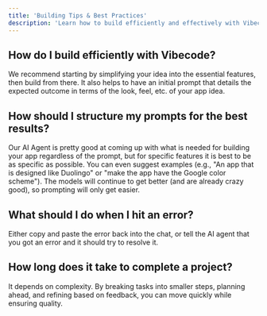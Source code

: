 ```yaml
---
title: 'Building Tips & Best Practices'
description: 'Learn how to build efficiently and effectively with Vibecode'
---
```


## How do I build efficiently with Vibecode?

We recommend starting by simplifying your idea into the essential features, then build from there. It also helps to have an initial prompt that details the expected outcome in terms of the look, feel, etc. of your app idea.

## How should I structure my prompts for the best results?

Our AI Agent is pretty good at coming up with what is needed for building your app regardless of the prompt, but for specific features it is best to be as specific as possible. You can even suggest examples (e.g., "An app that is designed like Duolingo" or "make the app have the Google color scheme"). The models will continue to get better (and are already crazy good), so prompting will only get easier.

## What should I do when I hit an error?

Either copy and paste the error back into the chat, or tell the AI agent that you got an error and it should try to resolve it.

## How long does it take to complete a project?

It depends on complexity. By breaking tasks into smaller steps, planning ahead, and refining based on feedback, you can move quickly while ensuring quality.
